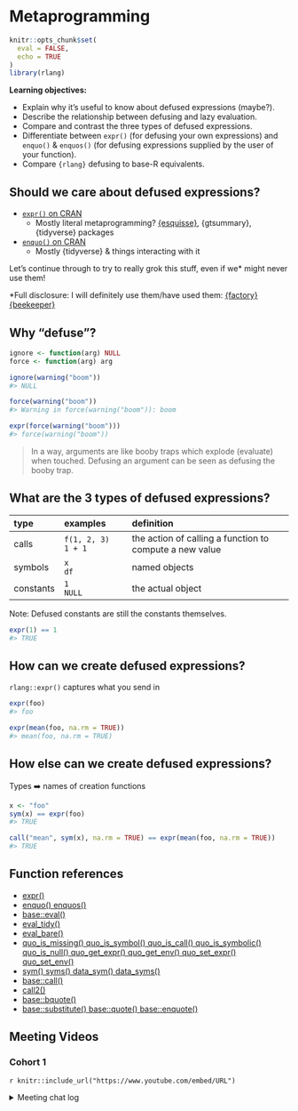 # Metaprogramming

```r
knitr::opts_chunk$set(
  eval = FALSE,
  echo = TRUE
)
library(rlang)
```

**Learning objectives:**

-   Explain why it's useful to know about defused expressions (maybe?).
-   Describe the relationship between defusing and lazy evaluation.
-   Compare and contrast the three types of defused expressions.
-   Differentiate between `expr()` (for defusing your own expressions) and `enquo()` & `enquos()` (for defusing expressions supplied by the user of your function).
-   Compare `{rlang}` defusing to base-R equivalents.

## Should we care about defused expressions? {-}

-   [`expr()` on CRAN](https://github.com/search?q=org%3Acran+%2F%28%5E%7C%5Cs%2B%7C%3A%29expr%5C%28%2F&type=code)
    -   Mostly literal metaprogramming? [{esquisse}](https://cran.r-project.org/package=esquisse), {gtsummary}, {tidyverse} packages
-   [`enquo()` on CRAN](https://github.com/search?q=org%3Acran+%2F%28%5E%7C%5Cs%2B%7C%3A%29enquo%5C%28%2F&type=code)
    - Mostly {tidyverse} & things interacting with it

Let's continue through to try to really grok this stuff, even if we* might never use them!

*Full disclosure: I will definitely use them/have used them: [{factory}](https://github.com/jonthegeek/factory/blob/07d9a555d3402f4dfc2abce9c42b886134e40abb/R/build_factory.R#L105) [{beekeeper}](https://jonthegeek.github.io/beekeeper/)

## Why "defuse"? {-}

```r
ignore <- function(arg) NULL
force <- function(arg) arg

ignore(warning("boom"))
#> NULL

force(warning("boom"))
#> Warning in force(warning("boom")): boom

expr(force(warning("boom")))
#> force(warning("boom"))
```

> In a way, arguments are like booby traps which explode (evaluate) when touched. 
Defusing an argument can be seen as defusing the booby trap.

## What are the 3 types of defused expressions? {-}

| **type** | **examples** | **definition**                  |
|:---------|:-------------|:--------------------------------|
|calls     |`f(1, 2, 3)`<br />`1 + 1` |the action of calling a function to compute a new value|
|symbols   |`x`<br />`df`|named objects|
|constants |`1`<br />`NULL`|the actual object|

Note: Defused constants are still the constants themselves.

```r
expr(1) == 1
#> TRUE
```

## How can we create defused expressions? {-}

`rlang::expr()` captures what you send in

```r
expr(foo)
#> foo

expr(mean(foo, na.rm = TRUE))
#> mean(foo, na.rm = TRUE)
```

## How else can we create defused expressions? {-}

Types ➡️ names of creation functions

```r
x <- "foo"
sym(x) == expr(foo)
#> TRUE

call("mean", sym(x), na.rm = TRUE) == expr(mean(foo, na.rm = TRUE))
#> TRUE
```

## Function references {-}

-   [expr()](https://rlang.r-lib.org/reference/expr.html)
-   [enquo() enquos()](https://rlang.r-lib.org/reference/enquo.html)
-   [base::eval()](https://rdrr.io/r/base/eval.html)
-   [eval_tidy()](https://rlang.r-lib.org/reference/eval_tidy.html)
-   [eval_bare()](https://rlang.r-lib.org/reference/eval_bare.html)
-   [quo_is_missing() quo_is_symbol() quo_is_call() quo_is_symbolic() quo_is_null() quo_get_expr() quo_get_env() quo_set_expr() quo_set_env()](https://rlang.r-lib.org/reference/quosure-tools.html)
-   [sym() syms() data_sym() data_syms()](https://rlang.r-lib.org/reference/sym.html)
-   [base::call()](https://rdrr.io/r/base/call.html)
-   [call2()](https://rlang.r-lib.org/reference/call2.html)
-   [base::bquote()](https://rdrr.io/r/base/bquote.html)
-   [base::substitute() base::quote() base::enquote()](https://rdrr.io/r/base/substitute.html)

## Meeting Videos {-}

### Cohort 1 {-}

`r knitr::include_url("https://www.youtube.com/embed/URL")`

<details>
<summary> Meeting chat log </summary>

```
LOG
```
</details>
